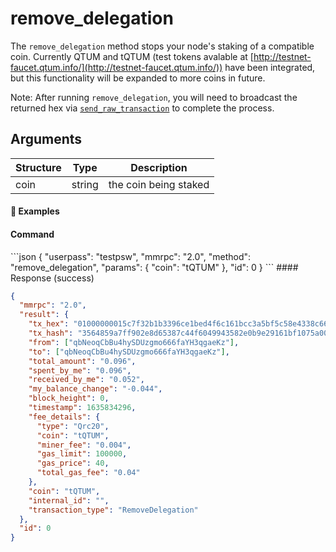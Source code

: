
# remove\_delegation

The `remove_delegation` method stops your node's staking of a compatible coin. Currently QTUM and tQTUM (test tokens avalable at [http://testnet-faucet.qtum.info/](http://testnet-faucet.qtum.info/)) have been integrated, but this functionality will be expanded to more coins in future.

Note: After running `remove_delegation`, you will need to broadcast the returned hex via [`send_raw_transaction`](/atomicdex/api/legacy/send_raw_transaction/) to complete the process.

## Arguments

| Structure | Type   | Description           |
| --------- | ------ | --------------------- |
| coin      | string | the coin being staked |

#### 📌 Examples

#### Command

<CodeGroup title="" tag="POST" label="remove_delegation" mm2MethodDecorate="true">
  ```json
  {
    "userpass": "testpsw",
    "mmrpc": "2.0",
    "method": "remove_delegation",
    "params": {
      "coin": "tQTUM"
    },
    "id": 0
  }
  ```
</CodeGroup>

<CollapsibleSection expandedText="Hide Response" collapsedText="Show Response">
  #### Response (success)

  ```json
  {
    "mmrpc": "2.0",
    "result": {
      "tx_hex": "01000000015c7f32b1b3396ce1bed4f6c161bcc3a5bf5c58e4338c66a24c9de1deffc5b94e000000006a47304402203fcdf1e48f6e43fd718b4aab79c56a7ff81b12304339ddf6d871a3f26f217a7502200c22fa8e2bcc33d16f4bf62feb71f637acbefdd34135314e6aa526e6655cba73012102641b541e35bc915e375c8038f1099a977bc6736aa7265e9f65b7270b70d34366ffffffff020000000000000000225403a086010128043d666e8b140000000000000000000000000000000000000086c280584f00000000001976a914c36ac1020b1eae632079692e7bef350d279489c988acb8d98061",
      "tx_hash": "3564859a7ff902e8d65387c44f6049943582e0b9e29161bf1075a00097e535ae",
      "from": ["qbNeoqCbBu4hySDUzgmo666faYH3qgaeKz"],
      "to": ["qbNeoqCbBu4hySDUzgmo666faYH3qgaeKz"],
      "total_amount": "0.096",
      "spent_by_me": "0.096",
      "received_by_me": "0.052",
      "my_balance_change": "-0.044",
      "block_height": 0,
      "timestamp": 1635834296,
      "fee_details": {
        "type": "Qrc20",
        "coin": "tQTUM",
        "miner_fee": "0.004",
        "gas_limit": 100000,
        "gas_price": 40,
        "total_gas_fee": "0.04"
      },
      "coin": "tQTUM",
      "internal_id": "",
      "transaction_type": "RemoveDelegation"
    },
    "id": 0
  }
  ```
</CollapsibleSection>
